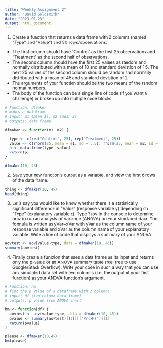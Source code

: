 ```yaml
---
title: "Weekly Assignment 2"
author: "David Goldsmith"
date: "2023-01-23"
output: html_document
---
```

1. Create a function that returns a data frame with 2 columns (named “Type” and “Value”) and 50 rows/observations.
* The first column should have “Control” as the first 25 observations and “Treatment” as the second half of observations.
* The second column should have the first 25 values as random and normally distributed with a mean of 10 and standard deviation of 1.5. The next 25 values of the second column should be random and normally distributed with a mean of 45 and standard deviation of 2.
* The arguments of your function should be the two means of the random normal numbers.
* The body of the function can be a single line of code (if you want a challenge) or broken up into multiple code blocks.
```r
# Function: dfmaker
# makes a dataframe
# input: m1 (mean 1), m2 (mean 2)
# outputs: data frame

dfmaker <- function(m1, m2) {

  type <- c(rep("Control", 25), rep("Treatment", 25))
  value <- c(rnorm(25, mean = m1, sd = 1.5), rnorm(25, mean = m2, sd = 2))
  p <- data.frame(type, value)
  return(p)
}

dfmaker(10, 45)
```
2. Save your new function’s output as a variable, and view the first 6 rows of the data frame.
```r
thing <- dfmaker(10, 45)
head(thing)
```
3. Let’s say you would like to know whether there is a statistically significant difference in “Value” (response variable y) depending on “Type” (explanatory variable x). Type ?aov in the console to determine how to run an analysis of variance (ANOVA) on your simulated data. The formula is written as yVar~xVar with yVar as the column name of your response variable and xVar as the column name of your explanatory variable. Write a line of code that displays a summary of your ANOVA.

```r
aovtest <- aov(value~type, data = dfmaker(10, 45))
summary(aovtest)
```
4. Finally create a function that uses a data frame as its input and returns only the p-value of an ANOVA summary table (feel free to use Google/Stack Overflow). Write your code in such a way that you can use any simulated data set with two columns (i.e. the output of your first function) as your ANOVA function’s argument.

```r
# Function: hm
# find the p value of a dataframe with 2 columns
# input: df (two column data frame)
# outputs: p value from ANOVA chart

hm <- function(df) {
  aovtest <- aov(value~type, data = dfmaker(10, 45))
  pvalue <- summary(aovtest)[[1]][["Pr(>F)"]][1]
  return(pvalue)
}

please <- dfmaker(10,45)
hm(please)

```



